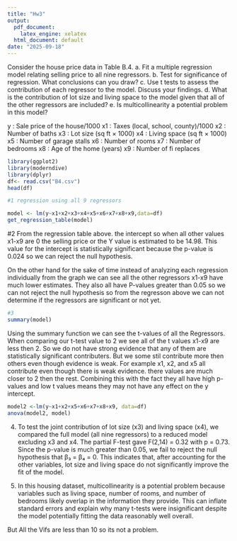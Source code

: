 ```yaml
---
title: "Hw3"
output:
  pdf_document:
    latex_engine: xelatex
  html_document: default
date: "2025-09-18"
---
```


 Consider the house price data in Table B.4.
a. Fit a multiple regression model relating selling price to all nine
regressors.
b. Test for significance of regression. What conclusions can you draw?
c. Use t tests to assess the contribution of each regressor to the model.
Discuss your findings.
d. What is the contribution of lot size and living space to the model given
that all of the other regressors are included?
e. Is multicollinearity a potential problem in this model? 

y : Sale price of the house/1000
x1 : Taxes (local, school, county)/1000
x2 : Number of baths
x3 : Lot size (sq ft × 1000)
x4 : Living space (sq ft × 1000)
x5 : Number of garage stalls
x6 : Number of rooms
x7 : Number of bedrooms
x8 : Age of the home (years)
x9 : Number of fi replaces 

```r
library(ggplot2)
library(moderndive)
library(dplyr)
df<- read.csv("B4.csv")
head(df)
```

```r
#1 regression using all 9 regressors 

model <- lm(y~x1+x2+x3+x4+x5+x6+x7+x8+x9,data=df)
get_regression_table(model)
```
#2
From the regression table above. the intercept so when all other values x1-x9 are 0 the selling price or the Y value is estimated to be 14.98. This value for the intercept is statistically significant because the p-value is 0.024 so we can reject the null hypothesis. 

On the other hand for the sake of time instead of analyzing each regression individually from the graph we can see all the other regressors x1-x9 have much lower estimates. They also all have P-values greater than 0.05 so we can not reject the null hypothesis so from the regresson above we can not determine if the regressors are significant or not yet. 

```r
#3
summary(model)
```
Using the summary function we can see the t-values of all the Regressors. When comparing our t-test value to 2 we see all of the t values x1-x9 are less then 2. So we do not have strong evidence that any of them are statistically significant contributers. But we some stil contribute more then others even though evidence is weak. For example x1, x2, and x5 all contribute even though there is weak evidence. there values are much closer to 2 then the rest. Combining this with the fact they all have high p-values and low t values means they may not have any effect on the y intercept.


```r
model2 <-lm(y~x1+x2+x5+x6+x7+x8+x9, data=df)
anova(model2, model)

```


4. 
To test the joint contribution of lot size (x3) and living space (x4), we compared the full model (all nine regressors) to a reduced model excluding x3 and x4. The partial F-test gave F(2,14) = 0.32 with p = 0.73. Since the p-value is much greater than 0.05, we fail to reject the null hypothesis that β₃ = β₄ = 0. This indicates that, after accounting for the other variables, lot size and living space do not significantly improve the fit of the model. 

5. In this housing dataset, multicollinearity is a potential problem because variables such as living space, number of rooms, and number of bedrooms likely overlap in the information they provide. This can inflate standard errors and explain why many t-tests were insignificant despite the model potentially fitting the data reasonably well overall.

But All the Vifs are less than 10 so its not a problem. 

